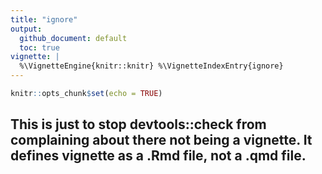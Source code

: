 ```yaml
---
title: "ignore"
output:
  github_document: default
  toc: true
vignette: |
  %\VignetteEngine{knitr::knitr} %\VignetteIndexEntry{ignore}
---
```


```r
knitr::opts_chunk$set(echo = TRUE)
```

## This is just to stop devtools::check from complaining about there not being a vignette. It defines vignette as a .Rmd file, not a .qmd file. 
